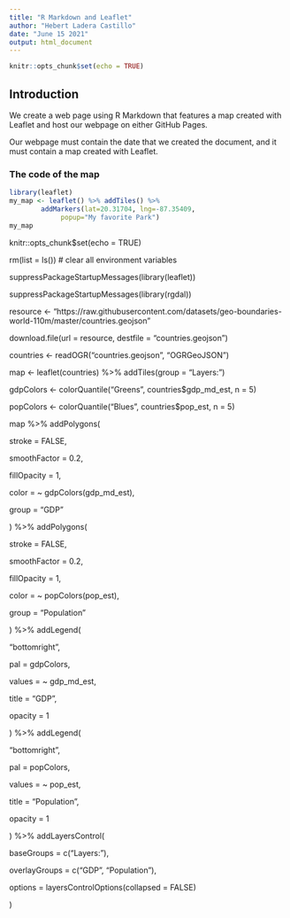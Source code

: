 ```yaml
---
title: "R Markdown and Leaflet"
author: "Hebert Ladera Castillo"
date: "June 15 2021"
output: html_document
---
```


```r
knitr::opts_chunk$set(echo = TRUE)
```

## Introduction
We create a web page using R Markdown that features a map created with Leaflet 
and host our webpage on either GitHub Pages.

Our webpage must contain the date that we created the document, and it must contain a map created with Leaflet.

### The code of the map

```r
library(leaflet)
my_map <- leaflet() %>% addTiles() %>%
        addMarkers(lat=20.31704, lng=-87.35409, 
             popup="My favorite Park")
my_map
```



knitr::opts_chunk$set(echo = TRUE)

rm(list = ls()) # clear all environment variables

suppressPackageStartupMessages(library(leaflet))

suppressPackageStartupMessages(library(rgdal))

resource <- "https://raw.githubusercontent.com/datasets/geo-boundaries-world-110m/master/countries.geojson"

download.file(url = resource, destfile = "countries.geojson")

countries <- readOGR("countries.geojson", "OGRGeoJSON")

map <- leaflet(countries) %>% addTiles(group = "Layers:")

gdpColors <- colorQuantile("Greens", countries$gdp_md_est, n = 5)

popColors <- colorQuantile("Blues", countries$pop_est, n = 5)

map %>% addPolygons(
            
stroke = FALSE,
          
smoothFactor = 0.2,
            
fillOpacity = 1,
            
color =  ~ gdpColors(gdp_md_est),
            
group = "GDP"
  
  ) %>% addPolygons(
  
  stroke = FALSE,
  
  smoothFactor = 0.2,
  
  fillOpacity = 1,
  
  color = ~ popColors(pop_est),
  
  group = "Population"
  
  ) %>% addLegend(
  
  "bottomright",
  
  pal = gdpColors,
  
  values = ~ gdp_md_est,
  
  title = "GDP",
          
opacity = 1

) %>% addLegend(

"bottomright",

pal = popColors,

values = ~ pop_est,

title = "Population",

opacity = 1

) %>% addLayersControl(

baseGroups = c("Layers:"),

overlayGroups = c("GDP", "Population"),

options = layersControlOptions(collapsed = FALSE)

)
